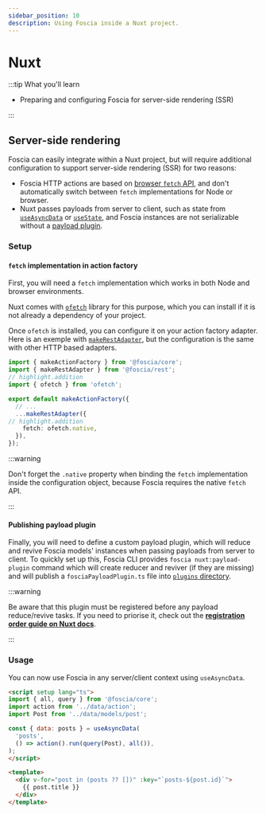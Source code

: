 ```yaml
---
sidebar_position: 10
description: Using Foscia inside a Nuxt project.
---
```



# Nuxt

<FunctionInfo version="0.9.0" />

:::tip What you'll learn

- Preparing and configuring Foscia for server-side rendering (SSR)

:::

## Server-side rendering

Foscia can easily integrate within a Nuxt project, but will require additional
configuration to support server-side rendering (SSR) for two reasons:

- Foscia HTTP actions are based on
  [browser `fetch` API](https://developer.mozilla.org/en-US/docs/Web/API/Fetch_API),
  and don't automatically switch between `fetch` implementations for Node or
  browser.
- Nuxt passes payloads from server to client, such as state from
  [`useAsyncData`](https://nuxt.com/docs/getting-started/data-fetching#useasyncdata)
  or [`useState`](https://nuxt.com/docs/getting-started/state-management), and
  Foscia instances are not serializable without a
  [payload plugin](https://nuxt.com/docs/api/composables/use-nuxt-app#payload).

### Setup

#### `fetch` implementation in action factory

First, you will need a `fetch` implementation which works in both Node
and browser environments.

Nuxt comes with [`ofetch`](https://github.com/unjs/ofetch) library for this
purpose, which you can install if it is not already a dependency of your
project.

<ShellCommand command="add ofetch" />

Once `ofetch` is installed, you can configure it on your action factory
adapter. Here is an exemple with
[`makeRestAdapter`](/docs/api/@foscia/rest/functions/makeRestAdapter),
but the configuration is the same with other HTTP based adapters.

```typescript
import { makeActionFactory } from '@foscia/core';
import { makeRestAdapter } from '@foscia/rest';
// highlight.addition
import { ofetch } from 'ofetch';

export default makeActionFactory({
  // ...
  ...makeRestAdapter({
// highlight.addition
    fetch: ofetch.native,
  }),
});
```

:::warning

Don't forget the `.native` property when binding the `fetch` implementation
inside the configuration object, because Foscia requires the native `fetch` API.

:::

#### Publishing payload plugin

Finally, you will need to define a custom payload plugin, which will reduce and
revive Foscia models' instances when passing payloads from server to client.
To quickly set up this, Foscia CLI provides `foscia nuxt:payload-plugin` command which
will create reducer and reviver (if they are missing) and will publish a
`fosciaPayloadPlugin.ts` file into
[`plugins` directory](https://nuxt.com/docs/guide/directory-structure/plugins).

<ShellCommand command="foscia integrate nuxt payload-plugin" />

:::warning

Be aware that this plugin must be registered before any payload reduce/revive
tasks. If you need to priorise it, check out the
[**registration order guide on Nuxt docs**](https://nuxt.com/docs/guide/directory-structure/plugins#registration-order).

:::

### Usage

You can now use Foscia in any server/client context using `useAsyncData`.

```html title="pages/products.vue"
<script setup lang="ts">
import { all, query } from '@foscia/core';
import action from '../data/action';
import Post from '../data/models/post';

const { data: posts } = useAsyncData(
  'posts',
  () => action().run(query(Post), all()),
);
</script>

<template>
  <div v-for="post in (posts ?? [])" :key="`posts-${post.id}`">
    {{ post.title }}
  </div>
</template>
```


